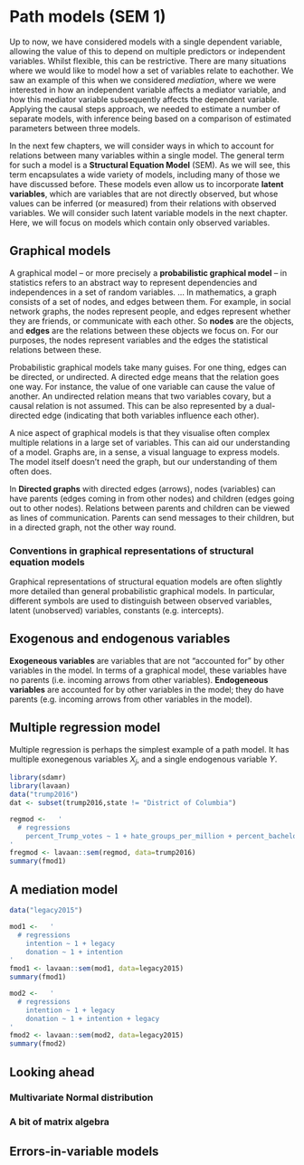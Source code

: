 # Path models (SEM 1)

<!-- https://stats.oarc.ucla.edu/r/seminars/rsem/ -->

Up to now, we have considered models with a single dependent variable, allowing the value of this to depend on multiple predictors or independent variables. Whilst flexible, this can be restrictive. There are many situations where we would like to model how a set of variables relate to eachother. We saw an example of this when we considered *mediation*, where we were interested in how an independent variable affects a mediator variable, and how this mediator variable subsequently affects the dependent variable. Applying the causal steps approach, we needed to estimate a number of separate models, with inference being based on a comparison of estimated parameters between three models.

In the next few chapters, we will consider ways in which to account for relations between many variables within a single model. The general term for such a model is a **Structural Equation Model** (SEM). As we will see, this term encapsulates a wide variety of models, including many of those we have discussed before. These models even allow us to incorporate **latent variables**, which are variables that are not directly observed, but whose values can be inferred (or measured) from their relations with observed variables. We will consider such latent variable models in the next chapter. Here, we will focus on models which contain only observed variables. 

## Graphical models

A graphical model -- or more precisely a **probabilistic graphical model** -- in statistics refers to an abstract way to represent dependencies and independences in a set of random variables. ... In mathematics, a graph consists of a set of nodes, and edges between them. For example, in social network graphs, the nodes represent people, and edges represent whether they are friends, or communicate with each other. So **nodes** are the objects, and **edges** are the relations between these objects we focus on. For our purposes, the nodes represent variables and the edges the statistical relations between these.

Probabilistic graphical models take many guises. For one thing, edges can be directed, or undirected. A directed edge means that the relation goes one way. For instance, the value of one variable can cause the value of another. An undirected relation means that two variables covary, but a causal relation is not assumed. This can be also represented by a dual-directed edge (indicating that both variables influence each other).

A nice aspect of graphical models is that they visualise often complex multiple relations in a large set of variables. This can aid our understanding of a model. Graphs are, in a sense, a visual language to express models. The model itself doesn't need the graph, but our understanding of them often does.

In **Directed graphs** with directed edges (arrows), nodes (variables) can have parents (edges coming in from other nodes) and children (edges going out to other nodes). Relations between parents and children can be viewed as lines of communication. Parents can send messages to their children, but in a directed graph, not the other way round.

### Conventions in graphical representations of structural equation models

Graphical representations of structural equation models are often slightly more detailed than general probabilistic graphical models. In particular, different symbols are used to distinguish between observed variables, latent (unobserved) variables, constants (e.g. intercepts). 

## Exogenous and endogenous variables

**Exogeneous variables** are variables that are not "accounted for" by other variables in the model. In terms of a graphical model, these variables have no parents (i.e. incoming arrows from other variables). **Endogeneous variables** are accounted for by other variables in the model; they do have parents (e.g. incoming arrows from other variables in the model).

## Multiple regression model

Multiple regression is perhaps the simplest example of a path model. It has multiple exonegenous variables $X_j$, and a single endogenous variable $Y$.

```r
library(sdamr)
library(lavaan)
data("trump2016")
dat <- subset(trump2016,state != "District of Columbia")

regmod <-   '
  # regressions
    percent_Trump_votes ~ 1 + hate_groups_per_million + percent_bachelors_degree_or_higher
'
fregmod <- lavaan::sem(regmod, data=trump2016)
summary(fmod1)
```

## A mediation model

```r

data("legacy2015")

mod1 <-   '
  # regressions
    intention ~ 1 + legacy
    donation ~ 1 + intention
'
fmod1 <- lavaan::sem(mod1, data=legacy2015)
summary(fmod1)

mod2 <-   '
  # regressions
    intention ~ 1 + legacy
    donation ~ 1 + intention + legacy
'
fmod2 <- lavaan::sem(mod2, data=legacy2015)
summary(fmod2)

```

## Looking ahead

### Multivariate Normal distribution

### A bit of matrix algebra

## Errors-in-variable models
